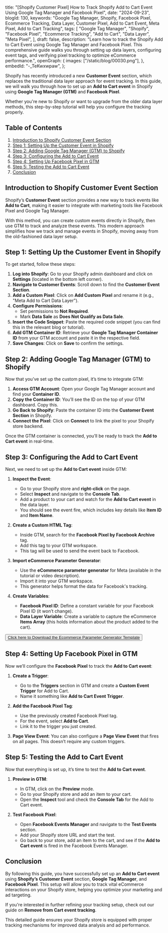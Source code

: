   title:
    "[Shopify Customer Pixel] How to Track Shopify Add to Cart Event Using Google Tag Manager and Facebook Pixel",
  date: "2024-09-23",
  blogId: 130,
  keywords:
    "Google Tag Manager, Shopify, Facebook Pixel, Ecommerce Tracking, Data Layer, Customer Pixel, Add to Cart Event, Meta Pixel, Add to Cart Tracking",
  tags: [
    "Google Tag Manager",
    "Shopify",
    "Facebook Pixel",
    "Ecommerce Tracking",
    "Add to Cart",
    "Data Layer",
    "Meta Pixel",
  ],
  draft: false,
  description:
    "Learn how to track the Shopify Add to Cart Event using Google Tag Manager and Facebook Pixel. This comprehensive guide walks you through setting up data layers, configuring event tags, and verifying pixel tracking to optimize eCommerce performance.",
  openGraph: {
    images: ["/static/blog/00030.png"],
  },
  embedId: "-_TeKwxwpaw",
};

<BlogHeader metadata={metadata} />

Shopify has recently introduced a new **Customer Event** section, which replaces the traditional data layer approach for event tracking. In this guide, we will walk you through how to set up an **Add to Cart event** in Shopify using **Google Tag Manager (GTM)** and **Facebook Pixel**.

Whether you're new to Shopify or want to upgrade from the older data layer methods, this step-by-step tutorial will help you configure the tracking properly.

## Table of Contents

1. [Introduction to Shopify Customer Event Section](#introduction-to-shopify-customer-event-section)
2. [Step 1: Setting Up the Customer Event in Shopify](#step-1-setting-up-the-customer-event-in-shopify)
3. [Step 2: Adding Google Tag Manager (GTM) to Shopify](#step-2-adding-google-tag-manager-gtm-to-shopify)
4. [Step 3: Configuring the Add to Cart Event](#step-3-configuring-the-add-to-cart-event)
5. [Step 4: Setting Up Facebook Pixel in GTM](#step-4-setting-up-facebook-pixel-in-gtm)
6. [Step 5: Testing the Add to Cart Event](#step-5-testing-the-add-to-cart-event)
7. [Conclusion](#conclusion)

## Introduction to Shopify Customer Event Section

Shopify’s **Customer Event** section provides a new way to track events like **Add to Cart**, making it easier to integrate with marketing tools like Facebook Pixel and Google Tag Manager.

With this method, you can create custom events directly in Shopify, then use GTM to track and analyze these events. This modern approach simplifies how we track and manage events in Shopify, moving away from the old-fashioned data layer setup.

## Step 1: Setting Up the Customer Event in Shopify

To get started, follow these steps:

1. **Log into Shopify**: Go to your Shopify admin dashboard and click on **Settings** (located in the bottom left corner).
2. **Navigate to Customer Events**: Scroll down to find the **Customer Event Section**.
3. **Add a Custom Pixel**: Click on **Add Custom Pixel** and rename it (e.g., "Meta Add to Cart Data Layer").
4. **Configure Permissions**:
   - Set permissions to **Not Required**.
   - Mark **Data Sale** as **Does Not Qualify as Data Sale**.
5. **Insert the Code Snippet**: Paste the required code snippet (you can find this in the relevant blog or tutorial).
6. **Add GTM Container ID**: Retrieve your **Google Tag Manager Container ID** from your GTM account and paste it in the respective field.
7. **Save Changes**: Click on **Save** to confirm the settings.

<DataLayerCodeBlock fileName="add_to_cart.js" />

## Step 2: Adding Google Tag Manager (GTM) to Shopify

Now that you’ve set up the custom pixel, it’s time to integrate GTM:

1. **Access GTM Account**: Open your Google Tag Manager account and find your **Container ID**.
2. **Copy the Container ID**: You’ll see the ID on the top of your GTM dashboard. Copy this.
3. **Go Back to Shopify**: Paste the container ID into the **Customer Event Section** in Shopify.
4. **Connect the Pixel**: Click on **Connect** to link the pixel to your Shopify store backend.

Once the GTM container is connected, you’ll be ready to track the **Add to Cart event** in real-time.

## Step 3: Configuring the Add to Cart Event

Next, we need to set up the **Add to Cart event** inside GTM:

1. **Inspect the Event**:

   - Go to your Shopify store and **right-click** on the page.
   - Select **Inspect** and navigate to the **Console Tab**.
   - Add a product to your cart and watch for the **Add to Cart event** in the data layer.
   - You should see the event fire, which includes key details like **Item ID** and **Item Name**.

2. **Create a Custom HTML Tag**:

   - Inside GTM, search for the **Facebook Pixel by Facebook Archive** tag.
   - Add this tag to your GTM workspace.
   - This tag will be used to send the event back to Facebook.

3. **Import eCommerce Parameter Generator**:

   - Use the **eCommerce parameter generator** for Meta (available in the tutorial or video description).
   - Import it into your GTM workspace.
   - This generator helps format the data for Facebook's tracking.

4. **Create Variables**:
   - **Facebook Pixel ID**: Define a constant variable for your Facebook Pixel ID (it won’t change).
   - **Data Layer Variable**: Create a variable to capture the eCommerce **Items Array** (this holds information about the product added to the cart).

<AuthenticatedLayout>
  <AuthenticatedLayout>
    <Button className="p-6">
      <a href="/static/templates/Ecommerce-Parameter-Generator.tpl" download>
        Click here to Download the Ecommerce Parameter Generator Template
      </a>
    </Button>
  </AuthenticatedLayout>
</AuthenticatedLayout>

## Step 4: Setting Up Facebook Pixel in GTM

Now we’ll configure the **Facebook Pixel** to track the **Add to Cart event**:

1. **Create a Trigger**:

   - Go to the **Triggers** section in GTM and create a **Custom Event Trigger** for Add to Cart.
   - Name it something like **Add to Cart Event Trigger**.

2. **Add the Facebook Pixel Tag**:

   - Use the previously created Facebook Pixel tag.
   - For the event, select **Add to Cart**.
   - Link it to the trigger you just created.

3. **Page View Event**: You can also configure a **Page View Event** that fires on all pages. This doesn’t require any custom triggers.

## Step 5: Testing the Add to Cart Event

Now that everything is set up, it’s time to test the **Add to Cart event**.

1. **Preview in GTM**:

   - In GTM, click on the **Preview** mode.
   - Go to your Shopify store and add an item to your cart.
   - Open the **Inspect** tool and check the **Console Tab** for the Add to Cart event.

2. **Test Facebook Pixel**:
   - Open **Facebook Events Manager** and navigate to the **Test Events** section.
   - Add your Shopify store URL and start the test.
   - Go back to your store, add an item to the cart, and see if the **Add to Cart event** is fired in the Facebook Events Manager.

## Conclusion

By following this guide, you have successfully set up an **Add to Cart event** using **Shopify’s Customer Event** section, **Google Tag Manager**, and **Facebook Pixel**. This setup will allow you to track vital eCommerce interactions on your Shopify store, helping you optimize your marketing and ad targeting.

If you're interested in further refining your tracking setup, check out our guide on **Remove from Cart event tracking**.

This detailed guide ensures your Shopify store is equipped with proper tracking mechanisms for improved data analysis and ad performance.
